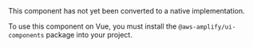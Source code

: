 
<Alert variation="info" heading="Web Component">
  This component has not yet been converted to a native implementation.

To use this component on Vue, you must install the `@aws-amplify/ui-components` package into your project.

</Alert>
